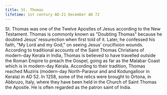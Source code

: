 ```yaml
---
title: St. Thomas
lifetime: 1st century AD-21 December AD 72
---
```


St. Thomas was one of the Twelve Apostles of Jesus according to the
New Testament. Thomas is commonly known as "Doubting Thomas" because he doubted Jesus' ressurection when
first told of it. Later, he confessed his faith, "My Lord and my God," on seeing Jesus' crucifixion wounds.
According to traditional accounts of the Saint Thomas Christians of modern-day Kerala in India, Thomas is
believed to have travelled outside the Roman Empire to preach the Gospel, going as far as the Malabar Coast
which is in modern-day Kerala. According to their tradition, Thomas reached Muziris (modern-day North-Paravur
and and Kodungalloor in Kerala) in AD 52. In 1258, some of the relics were brought to Ortona, in Abbruzo,
Italy, where they have been held in the Church of Saint Thomas the Apostle. He is often regarded as the patron
saint of India.
